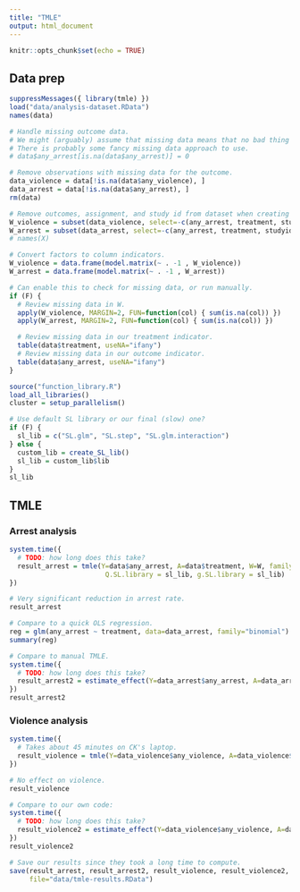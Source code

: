 ```yaml
---
title: "TMLE"
output: html_document
---
```


```r
knitr::opts_chunk$set(echo = TRUE)
```

## Data prep

```r
suppressMessages({ library(tmle) })
load("data/analysis-dataset.RData")
names(data)

# Handle missing outcome data.
# We might (arguably) assume that missing data means that no bad thing happened.
# There is probably some fancy missing data approach to use.
# data$any_arrest[is.na(data$any_arrest)] = 0

# Remove observations with missing data for the outcome.
data_violence = data[!is.na(data$any_violence), ]
data_arrest = data[!is.na(data$any_arrest), ]
rm(data)

# Remove outcomes, assignment, and study id from dataset when creating W dataframe.
W_violence = subset(data_violence, select=-c(any_arrest, treatment, studyid, any_violence))
W_arrest = subset(data_arrest, select=-c(any_arrest, treatment, studyid, any_violence))
# names(X)

# Convert factors to column indicators.
W_violence = data.frame(model.matrix(~ . -1 , W_violence))
W_arrest = data.frame(model.matrix(~ . -1 , W_arrest))

# Can enable this to check for missing data, or run manually.
if (F) {
  # Review missing data in W.
  apply(W_violence, MARGIN=2, FUN=function(col) { sum(is.na(col)) })
  apply(W_arrest, MARGIN=2, FUN=function(col) { sum(is.na(col)) })

  # Review missing data in our treatment indicator.
  table(data$treatment, useNA="ifany")
  # Review missing data in our outcome indicator.
  table(data$any_arrest, useNA="ifany")
}

source("function_library.R")
load_all_libraries()
cluster = setup_parallelism()

# Use default SL library or our final (slow) one?
if (F) {
  sl_lib = c("SL.glm", "SL.step", "SL.glm.interaction")
} else {
  custom_lib = create_SL_lib()
  sl_lib = custom_lib$lib
}
sl_lib
```

## TMLE

### Arrest analysis

```r
system.time({
  # TODO: how long does this take?
  result_arrest = tmle(Y=data$any_arrest, A=data$treatment, W=W, family="binomial",
                        Q.SL.library = sl_lib, g.SL.library = sl_lib)
})

# Very significant reduction in arrest rate.
result_arrest

# Compare to a quick OLS regression.
reg = glm(any_arrest ~ treatment, data=data_arrest, family="binomial")
summary(reg)

# Compare to manual TMLE.
system.time({
  # TODO: how long does this take?
  result_arrest2 = estimate_effect(Y=data_arrest$any_arrest, A=data_arrest$treatment, W=W_arrest, parallel = "multicore", sl_lib = sl_lib, cluster=cluster)
})
result_arrest2
```

### Violence analysis

```r

system.time({
  # Takes about 45 minutes on CK's laptop.
  result_violence = tmle(Y=data_violence$any_violence, A=data_violence$treatment, W=W_violence, family="binomial", Q.SL.library = sl_lib, g.SL.library = sl_lib)
})

# No effect on violence.
result_violence

# Compare to our own code:
system.time({
  # TODO: how long does this take?
  result_violence2 = estimate_effect(Y=data_violence$any_violence, A=data_violence$treatment, W=W_violence, parallel = "multicore", sl_lib = sl_lib, cluster=cluster)
})
result_violence2

```

```r
# Save our results since they took a long time to compute.
save(result_arrest, result_arrest2, result_violence, result_violence2,
     file="data/tmle-results.RData")
```